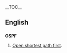 {{wikipediapar|Open Shortest Path First}}
__TOC__
==English==
=== {{initialism}} ===
'''OSPF'''

#[[Open shortest path first]].